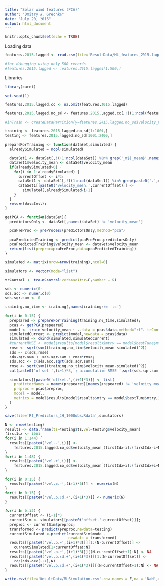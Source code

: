 ```yaml
---
title: "Solar wind features (PCA)"
author: "Dmitry A. Grechka"
date: "July 20, 2016"
output: html_document
---
```


```r
knitr::opts_chunk$set(echo = TRUE)
```

Loading data

```r
features.2015.lagged <- read.csv(file='ResultData/ML_features_2015.lagged.csv')

#for debugging using only 500 records
#features.2015.lagged <- features.2015.lagged[1:500,]
```

Libraries
```r
library(caret)

set.seed(1)
```

```r
features.2015.lagged.cc <- na.omit(features.2015.lagged)

features.2015.lagged.no_sd <- features.2015.lagged.cc[,!((1:ncol(features.2015.lagged.cc)) %in% grep('_sd',names(features.2015.lagged.cc)))] #omitting _sd variables

#inTrain <- createDataPartition(y=features.2015.lagged.no_sd$velocity_mean, p=0.7,list=F)

training <- features.2015.lagged.no_sd[1:1000,]
testing <- features.2015.lagged.no_sd[1001:2000,]
```

```r

prepareForTraining <- function(dataSet,simulated) {
  alreadySimulated = ncol(simulated)
  
  dataSet1 <- dataSet[,!((1:ncol(dataSet)) %in% grep('_m$|_mean$',names(dataSet)))] #leaving only lagged
  dataSet1$velocity_mean <- dataSet$velocity_mean
  if(alreadySimulated>0) {
    for(i in 1:alreadySimulated) {
      currentOffset <- i*3;
      dataSet1 <- dataSet1[,!((1:ncol(dataSet1)) %in% grep(paste0('.',currentOffset,'$'),names(dataSet1)))]
      dataSet1[[paste0('velocity_mean.',currentOffset)]] <-
        simulated[,alreadySimulated-i+1]
    }
  }
  return(dataSet1);
}
```

```r
getPCA <- function(dataSet){
  predictorsOnly <- dataSet[,names(dataSet) != 'velocity_mean']

  pcaPreProc <- preProcess(predictorsOnly,method="pca")
  
  pcaPredictedTraining <- predict(pcaPreProc,predictorsOnly)
  pcaPredictedTraining$velocity_mean <- dataSet$velocity_mean
  return(list(preproc=pcaPreProc,data=pcaPredictedTraining))
}
```

```r

simulated <- matrix(nrow=nrow(training),ncol=0)

simulators <- vector(mode="list")

trControl <- trainControl(verboseIter=F,number = 5)

sds <- numeric(0)
sds.acc <- numeric(0)
sds.sqr.sum <- 0;
  
training.no_time <- training[,names(training)!= 'ts']

for(i in 0:15) {
  prepeared <- prepareForTraining(training.no_time,simulated);
  pcas <- getPCA(prepeared)
  model <- train(velocity_mean ~ .,data = pcas$data,method="rf", trControl=trControl)
  simulatedCurrent <- predict(model,newdata = pcas$data)
  simulated <- cbind(simulated,simulatedCurrent)
  #currentRMSE <- model$results[model$results$mtry == model$bestTune$mtry,]$RMSE
  rmse <- sqrt(sum((training.no_time$velocity_mean-simulated)^2))
  sds <- c(sds,rmse)
  sds.sqr.sum <- sds.sqr.sum + rmse*rmse;
  sds.acc <- c(sds.acc,sqrt(sds.sqr.sum))
  rmse <- sqrt(sum((training.no_time$velocity_mean-simulated)^2))
  cat(paste0('offset ',(i+1)*3,'; accumulative RMSE ',sqrt(sds.sqr.sum)),' current RMSE ',rmse,'\n')
    
  simulators[[paste0('offset.',(i+1)*3)]] <- list(
    predictorNames = names(prepeared)[names(prepeared) != 'velocity_mean'],
    preproc = pcas$preproc,
    model = model,
    metrics = model$results[model$results$mtry == model$bestTune$mtry,]
  )
}

save(file='Rf_Predictors_3H_1000obs.Rdata',simulators)
```

```r
N <- nrow(testing)
results <- data.frame(ts=testing$ts,vel=testing$velocity_mean)
firstIdx <- 1001
for(i in 1:144) {
  results[[paste0('vel.-',i)]] <-
    features.2015.lagged.no_sd$velocity_mean[(firstIdx-i):(firstIdx-i+N-1)]
}
for(i in 1:48) {
  results[[paste0('vel.+',i)]] <-
    features.2015.lagged.no_sd$velocity_mean[(firstIdx+i):(firstIdx+i+N-1)]
}

for(i in 0:15) {
  results[[paste0('vel.p.+',(i+1)*3)]] <- numeric(N)
}
for(i in 0:15) {
  results[[paste0('vel.p.sd.+',(i+1)*3)]] <- numeric(N)
}

for(i in 0:15) {
  currentOffset <- (i+1)*3
  currentSim <- simulators[[paste0('offset.',currentOffset)]];
  preproc <- currentSim$preproc;
  transformed <- predict(preproc,newdata=testing)
  currentSimulated <-predict(currentSim$model,
                             newdata = transformed)
  results[[paste0('vel.p.+',(i+1)*3)]][1:(N-currentOffset)] <-
    currentSimulated[1+currentOffset:N]
  results[[paste0('vel.p.+',(i+1)*3)]][(N-currentOffset+1):N] <- NA
  results[[paste0('vel.p.sd.+',(i+1)*3)]][1:(N-currentOffset)] <-
    rep(sds.acc[i+1],N)
  results[[paste0('vel.p.sd.+',(i+1)*3)]][(N-currentOffset+1):N] <- NA
}
```

```r
write.csv(file='ResultData/MLSimulation.csv',row.names = F,na = 'NaN',results)
```